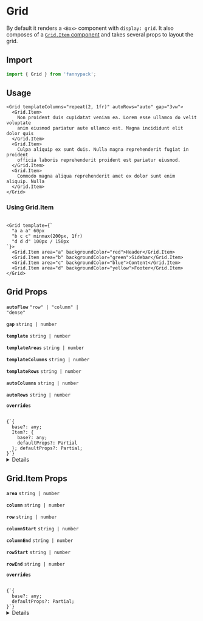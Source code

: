 
# Grid

By default it renders a `<Box>` component with `display: grid`. It also composes of a [`Grid.Item` component](#TODO) and takes several props to layout the grid.

## Import

```js
import { Grid } from 'fannypack';
```

## Usage

```jsx-live
<Grid templateColumns="repeat(2, 1fr)" autoRows="auto" gap="3vw">
  <Grid.Item>
    Non proident duis cupidatat veniam ea. Lorem esse ullamco do velit voluptate
    anim eiusmod pariatur aute ullamco est. Magna incididunt elit dolor quis
  </Grid.Item>
  <Grid.Item>
    Culpa aliquip ex sunt duis. Nulla magna reprehenderit fugiat in proident
    officia laboris reprehenderit proident est pariatur eiusmod.
  </Grid.Item>
  <Grid.Item>
    Commodo magna aliqua reprehenderit amet ex dolor sunt enim aliquip. Nulla
  </Grid.Item>
</Grid>
```

### Using Grid.Item

```jsx-live

<Grid template={`
  "a a a" 60px
  "b c c" minmax(200px, 1fr)
  "d d d" 100px / 150px
`}>
  <Grid.Item area="a" backgroundColor="red">Header</Grid.Item>
  <Grid.Item area="b" backgroundColor="green">Sidebar</Grid.Item>
  <Grid.Item area="c" backgroundColor="blue">Content</Grid.Item>
  <Grid.Item area="d" backgroundColor="yellow">Footer</Grid.Item>
</Grid>
```

## Grid Props

<!-- Automatically generated -->

**<Code marginRight="major-1">autoFlow</Code>** <Code fontSize="150" palette="primary">&#34;row&#34; | &#34;column&#34; | &#34;dense&#34;</Code> 

<Box marginBottom="major-4" />

**<Code marginRight="major-1">gap</Code>** <Code fontSize="150" palette="primary">string | number</Code> 

<Box marginBottom="major-4" />

**<Code marginRight="major-1">template</Code>** <Code fontSize="150" palette="primary">string | number</Code> 

<Box marginBottom="major-4" />

**<Code marginRight="major-1">templateAreas</Code>** <Code fontSize="150" palette="primary">string | number</Code> 

<Box marginBottom="major-4" />

**<Code marginRight="major-1">templateColumns</Code>** <Code fontSize="150" palette="primary">string | number</Code> 

<Box marginBottom="major-4" />

**<Code marginRight="major-1">templateRows</Code>** <Code fontSize="150" palette="primary">string | number</Code> 

<Box marginBottom="major-4" />

**<Code marginRight="major-1">autoColumns</Code>** <Code fontSize="150" palette="primary">string | number</Code> 

<Box marginBottom="major-4" />

**<Code marginRight="major-1">autoRows</Code>** <Code fontSize="150" palette="primary">string | number</Code> 

<Box marginBottom="major-4" />

**<Code marginRight="major-1">overrides</Code>**  

<Code isBlock palette="primary" fontSize="150" padding="minor-1" marginBottom="major-2">
{`{
  base?: any;
  Item?: {
    base?: any;
    defaultProps?: Partial<GridItemProps>
  }; defaultProps?: Partial<GridProps>;
}`}
</Code>

<Box marginBottom="major-4" />

<details><Box use="summary" marginBottom="major-2">Inherits <code><strong>Box</strong></code> props</Box>

**<Code marginRight="major-1">use</Code>**  

<Code isBlock palette="primary" fontSize="150" padding="minor-1" marginBottom="major-2">
{`string
  | ComponentClass<any, any>
  | FunctionComponent<any>`}
</Code>

<Box marginBottom="major-4" />

**<Code marginRight="major-1">className</Code>** <Code fontSize="150" palette="primary">string</Code> 

<Box marginBottom="major-4" />

**<Code marginRight="major-1">children</Code>**  

<Code isBlock palette="primary" fontSize="150" padding="minor-1" marginBottom="major-2">
{`string
  | number
  | boolean
  | {}
  | ReactElement<any, string
  | ((props: any) => ReactElement<any, string
  | ...
  | (new (props: any) => Component<any, any, any>)>)
  | (new (props: any) => Component<any, any, any>)>
  | ReactNodeArray
  | ReactPortal
  | ((props: BoxProps) => ReactNode)`}
</Code>

<Box marginBottom="major-4" />

**<Code marginRight="major-1">altitude</Code>** <Code fontSize="150" palette="primary">string</Code> 

<Box marginBottom="major-4" />

**<Code marginRight="major-1">showBreakpoint</Code>** <Code fontSize="150" palette="primary">string</Code> 

<Box marginBottom="major-4" />

**<Code marginRight="major-1">hiddenBreakpoint</Code>** <Code fontSize="150" palette="primary">string</Code> 

<Box marginBottom="major-4" />

**<Code marginRight="major-1">elementRef</Code>** <Code fontSize="150" palette="primary">((instance: any) =&#62; void) | RefObject&#60;any&#62;</Code> 

<Box marginBottom="major-4" />

</details>

## Grid.Item Props

<!-- Automatically generated -->

**<Code marginRight="major-1">area</Code>** <Code fontSize="150" palette="primary">string | number</Code> 

<Box marginBottom="major-4" />

**<Code marginRight="major-1">column</Code>** <Code fontSize="150" palette="primary">string | number</Code> 

<Box marginBottom="major-4" />

**<Code marginRight="major-1">row</Code>** <Code fontSize="150" palette="primary">string | number</Code> 

<Box marginBottom="major-4" />

**<Code marginRight="major-1">columnStart</Code>** <Code fontSize="150" palette="primary">string | number</Code> 

<Box marginBottom="major-4" />

**<Code marginRight="major-1">columnEnd</Code>** <Code fontSize="150" palette="primary">string | number</Code> 

<Box marginBottom="major-4" />

**<Code marginRight="major-1">rowStart</Code>** <Code fontSize="150" palette="primary">string | number</Code> 

<Box marginBottom="major-4" />

**<Code marginRight="major-1">rowEnd</Code>** <Code fontSize="150" palette="primary">string | number</Code> 

<Box marginBottom="major-4" />

**<Code marginRight="major-1">overrides</Code>**  

<Code isBlock palette="primary" fontSize="150" padding="minor-1" marginBottom="major-2">
{`{
  base?: any;
  defaultProps?: Partial<GridItemProps>;
}`}
</Code>

<Box marginBottom="major-4" />

<details><Box use="summary" marginBottom="major-2">Inherits <code><strong>Box</strong></code> props</Box>

**<Code marginRight="major-1">use</Code>**  

<Code isBlock palette="primary" fontSize="150" padding="minor-1" marginBottom="major-2">
{`string
  | ComponentClass<any, any>
  | FunctionComponent<any>`}
</Code>

<Box marginBottom="major-4" />

**<Code marginRight="major-1">className</Code>** <Code fontSize="150" palette="primary">string</Code> 

<Box marginBottom="major-4" />

**<Code marginRight="major-1">children</Code>**  

<Code isBlock palette="primary" fontSize="150" padding="minor-1" marginBottom="major-2">
{`string
  | number
  | boolean
  | {}
  | ReactElement<any, string
  | ((props: any) => ReactElement<any, string
  | ...
  | (new (props: any) => Component<any, any, any>)>)
  | (new (props: any) => Component<any, any, any>)>
  | ReactNodeArray
  | ReactPortal
  | ((props: BoxProps) => ReactNode)`}
</Code>

<Box marginBottom="major-4" />

**<Code marginRight="major-1">altitude</Code>** <Code fontSize="150" palette="primary">string</Code> 

<Box marginBottom="major-4" />

**<Code marginRight="major-1">showBreakpoint</Code>** <Code fontSize="150" palette="primary">string</Code> 

<Box marginBottom="major-4" />

**<Code marginRight="major-1">hiddenBreakpoint</Code>** <Code fontSize="150" palette="primary">string</Code> 

<Box marginBottom="major-4" />

**<Code marginRight="major-1">elementRef</Code>** <Code fontSize="150" palette="primary">((instance: any) =&#62; void) | RefObject&#60;any&#62;</Code> 

<Box marginBottom="major-4" />

</details>

          

